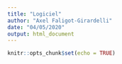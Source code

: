 ```yaml
---
title: "Logiciel"
author: "Axel Faligot-Girardelli"
date: "04/05/2020"
output: html_document
---
```


```r
knitr::opts_chunk$set(echo = TRUE)
```
